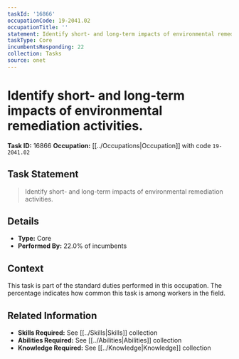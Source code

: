 ```yaml
---
taskId: '16866'
occupationCode: 19-2041.02
occupationTitle: ''
statement: Identify short- and long-term impacts of environmental remediation activities.
taskType: Core
incumbentsResponding: 22
collection: Tasks
source: onet
---
```

# Identify short- and long-term impacts of environmental remediation activities.

**Task ID:** 16866
**Occupation:** [[../Occupations|Occupation]] with code `19-2041.02`

## Task Statement

> Identify short- and long-term impacts of environmental remediation activities.

## Details

- **Type:** Core
- **Performed By:** 22.0% of incumbents

## Context

This task is part of the standard duties performed in this occupation. The percentage indicates how common this task is among workers in the field.

## Related Information

- **Skills Required:** See [[../Skills|Skills]] collection
- **Abilities Required:** See [[../Abilities|Abilities]] collection
- **Knowledge Required:** See [[../Knowledge|Knowledge]] collection
